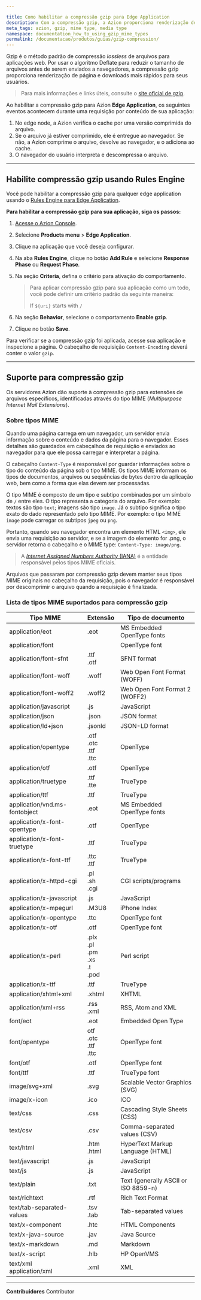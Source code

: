 ```yaml
---

title: Como habilitar a compressão gzip para Edge Application
description: Com a compressão gzip, a Azion proporciona renderização de página e downloads mais rápidos para seus usuários.
meta_tags: azion, gzip, mime type, media type
namespace: documentation_how_to_using_gzip_mime_types
permalink: /documentacao/produtos/guias/gzip-compression/
---
```


Gzip é o método padrão de compressão *lossless* de arquivos para aplicações web. Por usar o algoritmo Deflate para reduzir o tamanho de arquivos antes de serem enviados a navegadores, a compressão gzip proporciona renderização de página e downloads mais rápidos para seus usuários.

> Para mais informações e links úteis, consulte o [site oficial de gzip](https://www.gzip.org/).

Ao habilitar a compressão gzip para Azion **Edge Application**, os seguintes eventos acontecem durante uma requisição por conteúdo de sua aplicação:

1. No edge node, a Azion verifica o cache por uma versão comprimida do arquivo.
2. Se o arquivo já estiver comprimido, ele é entregue ao navegador. Se não, a Azion comprime o arquivo, devolve ao navegador, e o adiciona ao cache.
3. O navegador do usuário interpreta e descompressa o arquivo.

---

## Habilite compressão gzip usando Rules Engine

Você pode habilitar a compressão gzip para qualquer edge application usando o [Rules Engine para Edge Application](/pt-br/documentacao/produtos/build/edge-application/rules-engine/).

**Para habilitar a compressão gzip para sua aplicação, siga os passos:**

1. [Acesse o Azion Console](https://console.azion.com/).
2. Selecione **Products menu** > **Edge Application**.
3. Clique na aplicação que você deseja configurar.
4. Na aba **Rules Engine**, clique no botão **Add Rule** e selecione **Response Phase** ou **Request Phase**.
5. Na seção **Criteria**, defina o critério para ativação do comportamento.

    > Para aplicar compressão gzip para sua aplicação como um todo, você pode definir um critério padrão da seguinte maneira:
    >
    > If `${uri}` starts with `/`

6. Na seção **Behavior**, selecione o comportamento **Enable gzip**.
7. Clique no botão **Save**.

Para verificar se a compressão gzip foi aplicada, acesse sua aplicação e inspecione a página. O cabeçalho de requisição `Content-Encoding` deverá conter o valor `gzip`.

---

## Suporte para compressão gzip

Os servidores Azion dão suporte à compressão gzip para extensões de arquivos específicos, identificadas através do tipo MIME (*Multipurpose Internet Mail Extensions*).

### Sobre tipos MIME

Quando uma página carrega em um navegador, um servidor envia informação sobre o conteúdo e dados da página para o navegador. Esses detalhes são guardados em cabeçalhos de requisição e enviados ao navegador para que ele possa carregar e interpretar a página.

O cabeçalho `Content-Type` é responsável por guardar informações sobre o tipo do conteúdo da página sob o tipo MIME. Os tipos MIME informam os tipos de documentos, arquivos ou sequências de bytes dentro da aplicação web, bem como a forma que elas devem ser processadas.

O tipo MIME é composto de um tipo e subtipo combinados por um símbolo de `/` entre eles. O tipo representa a categoria do arquivo. Por exemplo: textos são tipo `text`; imagens são tipo `image`. Já o subtipo significa o tipo exato do dado representado pelo tipo MIME. Por exemplo: o tipo MIME `image` pode carregar os subtipos `jpeg` ou `png`.

Portanto, quando seu navegador encontra um elemento HTML `<img>`, ele envia uma requisição ao servidor, e se a imagem do elemento for .png, o servidor retorna o cabeçalho e o MIME type: `Content-Type: image/png`.

> A [*Internet Assigned Numbers Authority* (IANA)](https://www.iana.org/assignments/media-types/media-types.xhtml) é a entidade responsável pelos tipos MIME oficiais.

Arquivos que passaram por compressão gzip devem manter seus tipos MIME originais no cabeçalho da requisição, pois o navegador é responsável por descomprimir o arquivo quando a requisição é finalizada.

### Lista de tipos MIME suportados para compressão gzip

| Tipo MIME                     | Extensão                                    | Tipo de documento                        |
| --- | --- | --- |
| application/eot               | .eot                                         | MS Embedded OpenType fonts           |
| application/font              |                                              | OpenType font                        |
| application/font-sfnt         | .ttf <br/>.otf                               | SFNT format                          |
| application/font-woff         | .woff                                        | Web Open Font Format (WOFF)          |
| application/font-woff2        | .woff2                                       | Web Open Font Format 2 (WOFF2)       |
| application/javascript        | .js                                          | JavaScript                           |
| application/json              | .json                                        | JSON format                          |
| application/ld+json           | .jsonld                                      | JSON-LD format                       |
| application/opentype          | .otf<br/>.otc<br/>.ttf<br/>.ttc              | OpenType                             |
| application/otf               | .otf                                         | OpenType                             |
| application/truetype          | .ttf<br/>.tte                                | TrueType                             |
| application/ttf               | .ttf                                         | TrueType                             |
| application/vnd.ms-fontobject | .eot                                         | MS Embedded OpenType fonts           |
| application/x-font-opentype   | .otf                                         | OpenType                             |
| application/x-font-truetype   | .ttf                                         | TrueType                             |
| application/x-font-ttf        | .ttc <br/>.ttf                               | TrueType                             |
| application/x-httpd-cgi       | .pl <br/>.sh <br/>.cgi                       | CGI scripts/programs                 |
| application/x-javascript      | .js                                          | JavaScript                           |
| application/x-mpegurl         | .M3U8                                        | iPhone Index                         |
| application/x-opentype        | .ttc                                         | OpenType font                        |
| application/x-otf             | .otf                                         | OpenType font                        |
| application/x-perl            | .plx<br/>.pl<br/>.pm<br/>.xs<br/>.t<br/>.pod | Perl script                          |
| application/x-ttf             | .ttf                                         | TrueType                             |
| application/xhtml+xml         | .xhtml                                       | XHTML                                |
| application/xml+rss           | .rss <br/>.xml                               | RSS, Atom and XML                    |
| font/eot                      | .eot                                         | Embedded Open Type                   |
| font/opentype                 | otf<br/>.otc<br/>.ttf<br/>.ttc               | OpenType font                        |
| font/otf                      | .otf                                         | OpenType font                        |
| font/ttf                      | .ttf                                         | TrueType font                        |
| image/svg+xml                 | .svg                                         | Scalable Vector Graphics (SVG)       |
| image/x-icon                  | .ico                                         | ICO                                  |
| text/css                      | .css                                         | Cascading Style Sheets (CSS)         |
| text/csv                      | .csv                                         | Comma-separated values (CSV)         |
| text/html                     | .htm<br/>.html                               | HyperText Markup Language (HTML)     |
| text/javascript               | .js                                          | JavaScript                           |
| text/js                       | .js                                          | JavaScript                           |
| text/plain                    | .txt                                         | Text (generally ASCII or ISO 8859-n) |
| text/richtext                 | .rtf                                         | Rich Text Format                     |
| text/tab-separated-values     | .tsv<br/>.tab                                | Tab-separated values                 |
| text/x-component              | .htc                                         | HTML Components                      |
| text/x-java-source            | .jav                                         | Java Source                          |
| text/x-markdown               | .md                                          | Markdown                             |
| text/x-script                 | .hlb                                         | HP OpenVMS                           |
| text/xml<br/>application/xml  | .xml                                         | XML                                  |





---


**Contribuidores** <ContributorList>Contributor</ContributorList>
